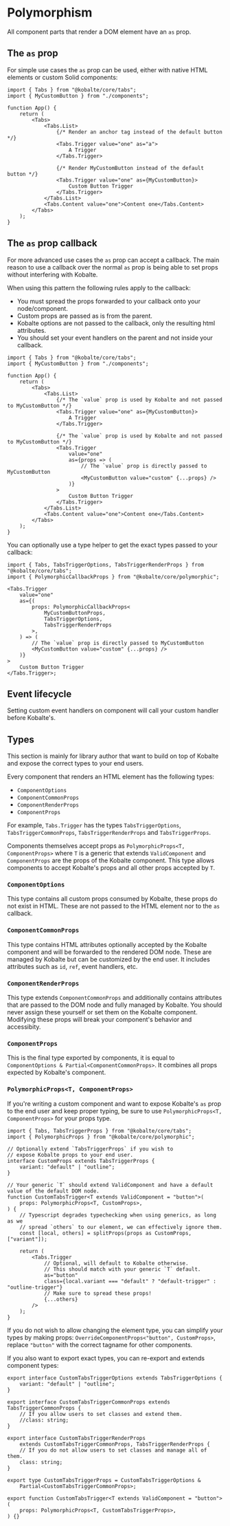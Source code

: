 # Polymorphism

All component parts that render a DOM element have an `as` prop.

## The `as` prop

For simple use cases the `as` prop can be used, either with native HTML elements or custom Solid components:

```tsx {8, 13}
import { Tabs } from "@kobalte/core/tabs";
import { MyCustomButton } from "./components";

function App() {
	return (
		<Tabs>
			<Tabs.List>
				{/* Render an anchor tag instead of the default button */}
				<Tabs.Trigger value="one" as="a">
					A Trigger
				</Tabs.Trigger>

				{/* Render MyCustomButton instead of the default button */}
				<Tabs.Trigger value="one" as={MyCustomButton}>
					Custom Button Trigger
				</Tabs.Trigger>
			</Tabs.List>
			<Tabs.Content value="one">Content one</Tabs.Content>
		</Tabs>
	);
}
```

## The `as` prop callback

For more advanced use cases the `as` prop can accept a callback.
The main reason to use a callback over the normal `as` prop is being able to set props without interfering with Kobalte.

When using this pattern the following rules apply to the callback:

- You must spread the props forwarded to your callback onto your node/component.
- Custom props are passed as is from the parent.
- Kobalte options are not passed to the callback, only the resulting html attributes.
- You should set your event handlers on the parent and not inside your callback.

```tsx {17}
import { Tabs } from "@kobalte/core/tabs";
import { MyCustomButton } from "./components";

function App() {
	return (
		<Tabs>
			<Tabs.List>
				{/* The `value` prop is used by Kobalte and not passed to MyCustomButton */}
				<Tabs.Trigger value="one" as={MyCustomButton}>
					A Trigger
				</Tabs.Trigger>

				{/* The `value` prop is used by Kobalte and not passed to MyCustomButton */}
				<Tabs.Trigger
					value="one"
					as={props => (
						// The `value` prop is directly passed to MyCustomButton
						<MyCustomButton value="custom" {...props} />
					)}
				>
					Custom Button Trigger
				</Tabs.Trigger>
			</Tabs.List>
			<Tabs.Content value="one">Content one</Tabs.Content>
		</Tabs>
	);
}
```

You can optionally use a type helper to get the exact types passed to your callback:

```tsx {6-9}
import { Tabs, TabsTriggerOptions, TabsTriggerRenderProps } from "@kobalte/core/tabs";
import { PolymorphicCallbackProps } from "@kobalte/core/polymorphic";

<Tabs.Trigger
	value="one"
	as={(
		props: PolymorphicCallbackProps<
			MyCustomButtonProps,
			TabsTriggerOptions,
			TabsTriggerRenderProps
		>,
	) => (
		// The `value` prop is directly passed to MyCustomButton
		<MyCustomButton value="custom" {...props} />
	)}
>
	Custom Button Trigger
</Tabs.Trigger>;
```

## Event lifecycle

Setting custom event handlers on component will call your custom handler before Kobalte's.

## Types

This section is mainly for library author that want to build on top of Kobalte and expose the correct types
to your end users.

Every component that renders an HTML element has the following types:

- `ComponentOptions`
- `ComponentCommonProps`
- `ComponentRenderProps`
- `ComponentProps`

For example, `Tabs.Trigger` has the types `TabsTriggerOptions`, `TabsTriggerCommonProps`,
`TabsTriggerRenderProps` and `TabsTriggerProps`.

Components themselves accept props as `PolymorphicProps<T, ComponentProps>` where `T` is a generic
that extends `ValidComponent` and `ComponentProps` are the props of the Kobalte component.
This type allows components to accept Kobalte's props and all other props accepted by `T`.

### `ComponentOptions`

This type contains all custom props consumed by Kobalte, these props do not exist in HTML.
These are not passed to the HTML element nor to the `as` callback.

### `ComponentCommonProps`

This type contains HTML attributes optionally accepted by the Kobalte component and will
be forwarded to the rendered DOM node. These are managed by Kobalte but can be customized by the end
user. It includes attributes such as `id`, `ref`, event handlers, etc.

### `ComponentRenderProps`

This type extends `ComponentCommonProps` and additionally contains attributes that are passed
to the DOM node and fully managed by Kobalte. You should never assign these yourself or set them on
the Kobalte component. Modifying these props will break your component's behavior and accessibity.

### `ComponentProps`

This is the final type exported by components, it is equal to `ComponentOptions & Partial<ComponentCommonProps>`.
It combines all props expected by Kobalte's component.

### `PolymorphicProps<T, ComponentProps>`

If you're writing a custom component and want to expose Kobalte's `as` prop to the end user
and keep proper typing, be sure to use `PolymorphicProps<T, ComponentProps>` for your props type.

```tsx
import { Tabs, TabsTriggerProps } from "@kobalte/core/tabs";
import { PolymorphicProps } from "@kobalte/core/polymorphic";

// Optionally extend `TabsTriggerProps` if you wish to
// expose Kobalte props to your end user.
interface CustomProps extends TabsTriggerProps {
	variant: "default" | "outline";
}

// Your generic `T` should extend ValidComponent and have a default value of the default DOM node.
function CustomTabsTrigger<T extends ValidComponent = "button">(
	props: PolymorphicProps<T, CustomProps>,
) {
	// Typescript degrades typechecking when using generics, as long as we
	// spread `others` to our element, we can effectively ignore them.
	const [local, others] = splitProps(props as CustomProps, ["variant"]);

	return (
		<Tabs.Trigger
			// Optional, will default to Kobalte otherwise.
			// This should match with your generic `T` default.
			as="button"
			class={local.variant === "default" ? "default-trigger" : "outline-trigger"}
			// Make sure to spread these props!
			{...others}
		/>
	);
}
```

If you do not wish to allow changing the element type, you can simplify your types by making
props: `OverrideComponentProps<"button", CustomProps>`, replace `"button"` with the correct
tagname for other components.

If you also want to export exact types, you can re-export and extends component types:

```tsx
export interface CustomTabsTriggerOptions extends TabsTriggerOptions {
	variant: "default" | "outline";
}

export interface CustomTabsTriggerCommonProps extends TabsTriggerCommonProps {
	// If you allow users to set classes and extend them.
	//class: string;
}

export interface CustomTabsTriggerRenderProps
	extends CustomTabsTriggerCommonProps, TabsTriggerRenderProps {
	// If you do not allow users to set classes and manage all of them.
	class: string;
}

export type CustomTabsTriggerProps = CustomTabsTriggerOptions &
	Partial<CustomTabsTriggerCommonProps>;

export function CustomTabsTrigger<T extends ValidComponent = "button">(
	props: PolymorphicProps<T, CustomTabsTriggerProps>,
) {}
```
